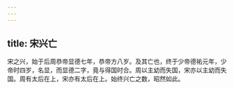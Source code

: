 ```yaml
---
---
---
```

title: 宋兴亡
---




宋之兴，始于后周恭帝显德七年，恭帝方八岁。及其亡也，终于少帝德祐元年，少帝时四岁，名显，而显德二字，竟与得国时合。周以主幼而失国，宋亦以主幼而失国。周有太后在上，宋亦有太后在上。始终兴亡之数，昭然如此。